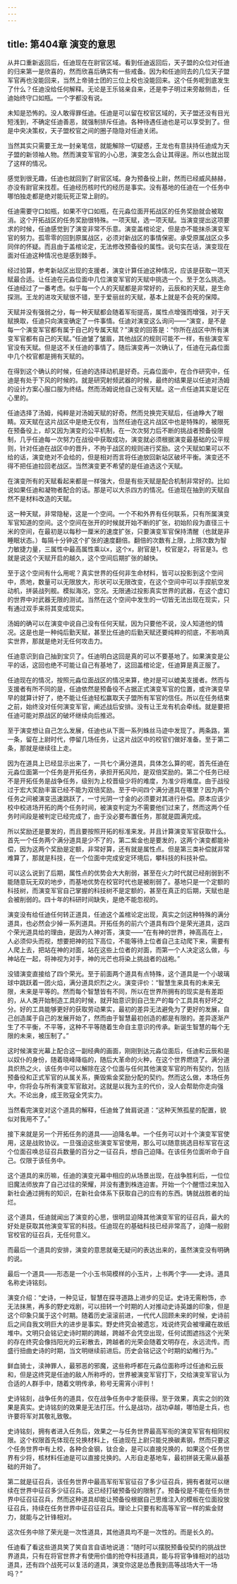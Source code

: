 ```yaml
---
---
---
```

title: 第404章 演变的意思
---



从井口重新返回后，任迪现在在尉官区域。看到任迪返回后，天子盟的众位对任迪的归来第一是欣喜的，然而欣喜后确实有一些戒备。因为和任迪同去的几位天子盟军官再也没能回来，当然上帝骑士团的三位上校也没能回来。这个任务呢到底发生了什么？任迪没给任何解释。无论是王乐铭亲自来，还是李子明过来旁敲侧击，任迪始终守口如瓶。一个字都没有说。

未知是恐怖的。没人敢得罪任迪。任迪是可以留在校官区域的，天子盟还没有目光短浅到，不确定任迪善恶，就强制排斥任迪。各种待遇任迪也是可以享受到了。但是中央决策权，天子盟校官之间的圈子隐隐对任迪关闭。

当然其实只需要王龙一封亲笔信，就能解除一切疑惑，王龙也有意扶持任迪成为天子盟的新领袖人物。然而演变军官的小心思，演变怎么会让其得逞。所以也就出现了这样的情况。

感觉到很无趣，任迪也就回到了尉官区域。身为预备役上尉，然而已经威风赫赫，亦没有尉官来找茬。任迪经历核时代的经历是事实。没有基地的任迪在一个任务中哪怕独走都是绝对能玩死正常上尉的。

任迪需要守口如瓶，如果不守口如瓶，在元淼位面开拓战区的任务奖励就会被取消。这个开拓战区的任务奖励很特殊。一项天赋，选一项天赋。当演变提出这项要求的时候，任迪感觉到了演变非常不乐意。演变盖棺论定，但是亦不能抹杀演变军官的努力。孤零零的回到原属战区，必须对新战区的事情保密。承受原属战区众多同伴的怀疑。而且由于盖棺论定，无法修改预备役的属性。说句实在话，演变现在面对任迪这种情况也是感到棘手。

经过验算，参考新站区出现的支援者，演变计算任迪这种情况，应该是获取一项天赋最合适。让任迪在元淼位面中几位演变军官的天赋中挑选一个。至于怎么挑选。任迪经过了一番考虑。似乎每一个人的天赋都是非常好的，云辰和的天赋，是生命探测。王龙的进攻天赋很不错，至于爱丽丝的天赋，基本上就是不会死的保障。

天赋并没有强弱之分，每一种天赋都会随着军衔提高，属性点增强而增强，对于天赋换取，任迪只向演变确定了一件事情。任迪对演变这么询问——“演变，是不是每一个演变军官都有属于自己的专属天赋？”演变的回答是：“你所在战区中所有演变军官都有自己的天赋。”任迪皱了皱眉，其他战区的规则可能不一样，有些演变军官没有天赋。但是这不关任迪的事情了。随后演变再一次确认了，任迪在元淼位面中几个校官都是拥有天赋的。

在得到这个确认的时候，任迪的选择动机是好奇。元淼位面中，在合作研究中，任迪是有处于下风的时候的。就是研究射频武器的时候，最终的结果是以任迪对汤姆的设计方案心服口服为终结。然而汤姆说他自己没有天赋。这一点任迪其实是记在心里的。

任迪选择了汤姆，纯粹是对汤姆天赋的好奇。然而兑换完天赋后，任迪睁大了眼睛。双天赋在这片战区中是绝无仅有，当然任迪在这片战区中也是特殊的，被限死在预备役上，却又因为演变的公平机制，在一次次努力后不断的挑战者预备役限制，几乎任迪每一次努力在战役中获取成功，演变就必须根据演变最基础的公平规则，针对任迪在战区中的晋升，不拘于战区的规则进行奖励。这个天赋如果可以不给的话，演变绝对不会给的，但是相对而言将任迪放回新站区破坏平衡。演变还不得不把任迪拉回老战区。当然演变更不希望的是任迪选这个天赋。

在演变所有的天赋看起来都是一样强大，但是有些天赋是配合机制非常好的。比如说如果任迪和凝物者配合的话。那是可以大杀四方的情况。任迪现在抽到的天赋自然不是材料改造的天赋。

这一种天赋，非常隐秘，这是一个空间。一个不和外界有任何联系，只有所属演变军官知道的空间。这个空间在张开的时候就开始不断的扩张，初始阶段为直径三十米的空间，在最初是以每秒一厘米的速度扩张，只要演变军官保持清醒（也就是非睡眠状态。）每隔十分钟这个扩张的速度翻倍。翻倍的次数有上限，上限次数为智力敏捷力量，三属性中最高属性乘以x，这个x，尉官是1，校官是2，将官是3。也就是说这个天赋开启的越久，这个空间后期扩张的越快。

至于这个空间有什么用呢？真实世界的任何非生命材料，皆可以投影到这个空间中，质地，数量可以无限放大，形状可以无限改变，在这个空间中可以手捏航空发动机，拼装战列舰。模拟海况，空况。无限通过投影真实世界的武器，在这个虚幻的世界中对武器无限的测试。当然在这个空间中发生的一切皆无法出现在现实，只有通过双手来将其变成现实。

汤姆的确可以在演变中说自己没有任何天赋，因为只要他不说，没人知道他的情况。这是也是一种纯后勤天赋，甚至比任迪的后勤天赋还要纯粹的彻底，不影响真实世界，那就是绝对无任何攻击力。

任迪意识到自己抽到宝贝了。任迪明白这回是真的可以不要基地了。如果演变是公平的话，这回也绝不可能让自己有基地了，这回盖棺论定，任迪算是真正服了。

任迪现在的情况，按照元淼位面战区的情况来算，绝对是可以媲美支援者。然而与支援者有所不同的是，任迪依然是预备役不占据正式演变军官的位置，或许演变早早的就算计好了，绝不能让任迪轻松赢取天子盟所有军官的信任。所以在任务结束之前，始终没对任何演变军官，阐述战后安排。没有让王龙有机会牵线。就是要把任迪可能对原战区的破坏继续向后推迟。

至于演变想让自己怎么发展，任迪也从下面一系列蛛丝马迹中发现了。两条路，第一条，留在上尉时代，停留几场任务，让这片战区中的校官们做好准备。至于第二条，那就是继续往上走。

因为在道具上已经显示出来了，一共七个满分道具，具体怎么算的呢，首先任迪在元淼位面第一个任务是开拓任务，承担开拓风险，是双倍奖励的。第二个任务已经不是开拓任务是战争任务，级别为上校晋级少将的难度，为准少将难度。由于战役过于宏大奖励丰富已经不能为双倍奖励。至于中间四个满分道具在哪里？因为两个任务之间被演变迅速跳跃了，一寸光阴一寸金的必须要对其进行补偿。原本应该少校中校进场开拓的两个任务时间，被演变判定为不需要他们过来了，然而这两个任务时间段是被判定已经完成了，由于没必要布置任务，那就是圆满完成。

所以奖励还是要发的，而且要按照开拓的标准来发。并且计算演变军官获取什么。首先一个任务两个满分道具是少不了的，第二紫金也是要发的，这两个演变都能补偿，因为这两个奖励是定额，非常好算，还有就是属性点。但是第三类补偿就非常难算了，那就是科技，在一个位面中完成安定环境后，攀科技的科技补偿。

可以这么说到了后期，属性点的优势会大大削弱，甚至在火力时代就已经削弱到不能随意玩无双的地步，而基地优势在校官时代也是被削弱了。基地只是一个定额的科技树，而演变军官自己掌握的科技树不是定额的，甚至在真正的后期，天赋也是会被削弱的。四十年的科研时间缺失，是绝不能忽视的。

演变没有给任迪任何转正道具，任迪这个盖棺论定出现，真实之剑这种特殊的满分道具，也必然会少掉一系列道具。开拓任务的前六个道具有四个是荣光道具，这四个荣光道具给的理由，是因为人神对答，演变——“在有神的世界，神高高在上，人必须仰头而视，想要把神的拉下高位，不能等待上位者自己主动爬下来，需要有人爬上去，把站在神的对面，站在这些上位者的对面，而第一个人决定这么做，与神站在一起，将神视为对手，神的光芒也将染上挑战者的战袍。”

没错演变直接给了四个荣光。至于前面两个道具有点特殊，这个道具是一个小玻璃球中跳跃着一团火焰，满分道具炽烈之火。演变评价：“智慧生来具有的未来无限，未来是平等的。然而每个智慧皆有不同，所以在世界所拥有的现实是有差距的，从人类开始制造工具的时候，就开始意识到自己生产的每个工具具有好坏之分。好的工具能够更好的获取劳动果实，最初的差异无法避免为了更好的发展，自己创造属于自己的发展开始了，然而由于智慧最初创造的都是有限的。差异逐渐产生了不平衡，不平等，这种不平等随着生命自主意识的传承。新诞生智慧的每个无限的未来，被压制了。”

这时候演变光幕上配合这一副经典的画面，刚刚到达元淼位面后，任迪和云辰和是以奴仆的身份，随着晓峰降临的，随后大革命的火种，在这个世界燃烧了。满分道具炽热之火，该任务中可以解除在这个位面与任何其他演变军官的所有契约，包括预备役和正式军官的从属关系，撕毁紫金奖励分配的契约。然而这么做，本场任务中，你将会与所有演变军官敌对。这就是以我为主的代价，没人会帮助你走向强大。不论出身，成王败寇全凭实力。

当然看完演变对这个道具的解释，任迪耸了耸肩说道：“这种天煞孤星的配置，貌似对我用不了。”

接下来就是另一个开拓任务的道具——迫降名单。一个任务可以对十个演变军官使用，这是战败协议。一旦强迫这些演变军官使用，那么可以随意挑选目标军官在这个位面召唤总征召兵数量的百分之一征召兵，想自己迫降。在该任务位面听命于自己。仅限于该任务中。

这个道具的来历嘛，任迪的演变光幕中相应的从场景出现，在战争胜利后，一位位旧魔法师放弃了自己过往的荣耀，并没有遭到株连迫害。开始一个个醒悟过来加入新社会通过拥有的知识，在新社会体系下获取自己的应有的东西。铸就战胜者的灿烂。

这个道具，任迪就闻出了演变的心思，很明显迫降其他演变军官的征召兵，最大的好处是获取其他演变军官的科技。任迪现在的基础科技已经非常高了，迫降一般尉官校官的征召兵，无任何意义。

而最后一个道具的安排，演变的意思就毫无疑问的表达出来的，虽然演变没有明确的说。

最后一个道具——形态是一个小玉书简模样的小玉片，上书两个字——史诗。道具名称史诗铭刻。

演变介绍：“史诗，一种见证，智慧在探寻道路上进步的见证。史诗无需粉饰，亦无法抹黑，再多的野史戏剧，可以扭转一个时期的人对推动史诗英雄的印象，但是这个印象只属于这个时期。随着历史滚滚前进，一代代人回顾未来的时候，史诗前后之间自我文明巨大的进步是事实。野史终究会被遗忘，戏说终究会被埋藏在故纸堆中。文明只会铭记史诗时期的跨越，跨越不会凭空出现，任何试图遮挡这个光荣的存在终究会像挡阳光的云彩散去，跨越者的光荣会随着文明存在，永远流传。而盛行扭曲史诗的时期，当文明继续前进后。历史会铭记这个时期的幼稚行为。”

鲜血骑士，渎神罪人，最邪恶的邪魔，这些称呼都在元淼位面称呼过任迪和云辰和，但是这终究是任迪的敌人所称呼的，世界被演变军官打下，交给演变军官认为合适的人群手中，随着文明传承，称号无需宵小评判！

史诗铭刻，战争任务的道具，仅在战争任务中才能获得。至于效果，真实之剑的效果是真实。史诗铭刻的效果是无法打压。什么是战功，战功卓越，哪怕是士兵，也许要将军对其敬礼致敬。

史诗铭刻，拥有者进入任务后，效果之一与任务世界最高军衔的演变军官有相同权限。这个权限首先体现在兑换材料上，任迪现在上尉只能兑换碳素钢，然而只要这个任务世界中有上校，各种合金钢，钛合金，是可以直接兑换的，如果这个任务世界有少将，核材料任迪是可以直接兑换的。人形自走基地车，最初拼装无需从最基础的开始了。

第二就是征召兵，该任务世界中最高军衔军官征召了多少征召兵，拥有者就可以继续在世界中征召多少征召兵。这已经打破预备役的限制了。预备役是不能在任务世界中征召征召兵，然而这种道具却能让预备役根据自己思维注入的模板在位面投放征召兵，持续在任务世界中征召征召兵。理论上只要有和高等军官一样的紫金财力，就能与之针锋相对。

这次任务中除了荣光是一次性道具，其他道具均不是一次性的。而是长久的。

任迪看了看这些道具笑了笑自言自语地说道：“随时可以摆脱预备役契约的挑战世界道具，只有在将官世界才有使用价值的抢夺科技道具，能与将官争锋相对的战功道具，还有四个战死可以复活的道具，演变你这是怂恿我到高等战场大干一场吗？”